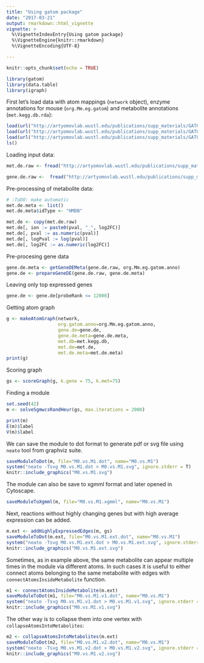 ```yaml
---
title: "Using gatom package"
date: "2017-03-21"
output: rmarkdown::html_vignette
vignette: >
  %\VignetteIndexEntry{Using gatom package}
  %\VignetteEngine{knitr::rmarkdown}
  %\VignetteEncoding{UTF-8}

---
```


```r
knitr::opts_chunk$set(echo = TRUE)
```


```r
library(gatom)
library(data.table)
library(igraph)
```

First let's load data with atom mappings (`network` object),
enzyme annotations for mouse (`org.Mm.eg.gatom`)
and metabolite annotations (`met.kegg.db.rda`):

```r
load(url("http://artyomovlab.wustl.edu/publications/supp_materials/GATOM/network.rda"))
load(url("http://artyomovlab.wustl.edu/publications/supp_materials/GATOM/org.Mm.eg.gatom.anno.rda"))
load(url("http://artyomovlab.wustl.edu/publications/supp_materials/GATOM/met.kegg.db.rda"))
ls()
```


Loading input data:

```r
met.de.raw <- fread("http://artyomovlab.wustl.edu/publications/supp_materials/GAM/Ctrl.vs.MandLPSandIFNg.met.de.tsv")

gene.de.raw <-  fread("http://artyomovlab.wustl.edu/publications/supp_materials/GAM/Ctrl.vs.MandLPSandIFNg.gene.de.tsv")
```

Pre-processing of metabolite data:

```r
# :ToDO: make automatic
met.de.meta <- list()
met.de.meta$idType <- "HMDB"

met.de <- copy(met.de.raw)
met.de[, ion := paste0(pval, "_", log2FC)]
met.de[, pval := as.numeric(pval)]
met.de[, logPval := log(pval)]
met.de[, log2FC := as.numeric(log2FC)]

```

Pre-procesing gene data

```r
gene.de.meta <- getGeneDEMeta(gene.de.raw, org.Mm.eg.gatom.anno)
gene.de <- prepareGeneDE(gene.de.raw, gene.de.meta)
```

Leaving only top expressed genes

```r
gene.de <- gene.de[probeRank <= 12000]
```


Getting atom graph

```r
g <- makeAtomGraph(network, 
                   org.gatom.anno=org.Mm.eg.gatom.anno, 
                   gene.de=gene.de,
                   gene.de.meta=gene.de.meta,
                   met.db=met.kegg.db, 
                   met.de=met.de,
                   met.de.meta=met.de.meta)
print(g)
```

Scoring graph

```r
gs <- scoreGraph(g, k.gene = 75, k.met=75)
```

Finding a module

```r
set.seed(42)
m <- solveSgmwcsRandHeur(gs, max.iterations = 2000)
```

```r
print(m)
E(m)$label
V(m)$label
```

We can save the module to dot format to generate pdf or svg file using `neato`
tool from graphviz suite.

```r
saveModuleToDot(m, file="M0.vs.M1.dot", name="M0.vs.M1")
system("neato -Tsvg M0.vs.M1.dot > M0.vs.M1.svg", ignore.stderr = T)
knitr::include_graphics("M0.vs.M1.svg")
```

The module can also be save to xgmml format and later opened in Cytoscape.

```r
saveModuleToXgmml(m, file="M0.vs.M1.xgmml", name="M0.vs.M1")
```


Next, reactions without highly changing genes but with high average 
expression can be added.

```r
m.ext <- addHighlyExpressedEdges(m, gs)
saveModuleToDot(m.ext, file="M0.vs.M1.ext.dot", name="M0.vs.M1")
system("neato -Tsvg M0.vs.M1.ext.dot > M0.vs.M1.ext.svg", ignore.stderr = T)
knitr::include_graphics("M0.vs.M1.ext.svg")
```


Sometimes, as in example above, the same metabolite can appear multiple 
times in the module via different atoms. In such cases it is useful
to either connect atoms belonging to the same metabolite with edges
with `connectAtomsInsideMetabolite` function.

```r
m1 <- connectAtomsInsideMetabolite(m.ext)
saveModuleToDot(m1, file="M0.vs.M1.v1.dot", name="M0.vs.M1")
system("neato -Tsvg M0.vs.M1.v1.dot > M0.vs.M1.v1.svg", ignore.stderr = T)
knitr::include_graphics("M0.vs.M1.v1.svg")
```

The other way is to collapse them into one vertex with `collapseAtomsIntoMetabolites`:

```r
m2 <- collapseAtomsIntoMetabolites(m.ext)
saveModuleToDot(m2, file="M0.vs.M1.v2.dot", name="M0.vs.M1")
system("neato -Tsvg M0.vs.M1.v2.dot > M0.vs.M1.v2.svg", ignore.stderr = T)
knitr::include_graphics("M0.vs.M1.v2.svg")
```
